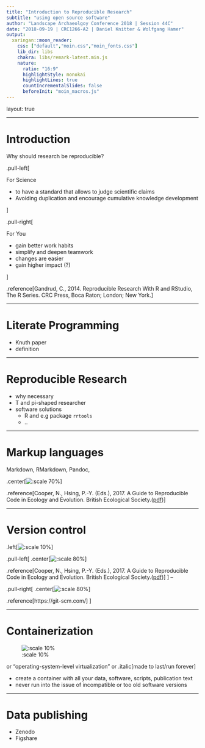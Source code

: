 ```yaml
---
title: "Introduction to Reproducible Research"
subtitle: "using open source software"
author: "Landscape Archaeolgoy Conference 2018 | Session 44C"
date: "2018-09-19 | CRC1266-A2 | Daniel Knitter & Wolfgang Hamer"
output:
  xaringan::moon_reader:
    css: ["default","moin.css","moin_fonts.css"]
    lib_dir: libs
    chakra: libs/remark-latest.min.js
    nature:      	
      ratio: "16:9"
      highlightStyle: monokai
      highlightLines: true
      countIncrementalSlides: false
      beforeInit: "moin_macros.js"
---
```

layout: true
<div class="my-header"></div>


---

# Introduction

Why should research be reproducible?

.pull-left[

For Science

- to have a standard that allows to judge scientific claims
- Avoiding duplication and encourage cumulative knowledge development

]

.pull-right[

For You

- gain better work habits
- simplify and deepen teamwork
- changes are easier
- gain higher impact (?)

]

.reference[Gandrud, C., 2014. Reproducible Research With R and RStudio, The R Series. CRC Press, Boca Raton; London; New York.]

---

# Literate Programming

- Knuth paper
- definition

---

# Reproducible Research

- why necessary
- T and pi-shaped researcher
- software solutions
  - R and e.g package `rrtools`
  - ..

---

# Markup languages

Markdown, RMarkdown, Pandoc, 

.center[![:scale 70%](figures/Rmd.png)]

.reference[Cooper, N., Hsing, P.-Y. (Eds.), 2017. A Guide to Reproducible Code in Ecology and Evolution. British Ecological Society.([pdf](https://www.britishecologicalsociety.org/wp-content/uploads/2017/12/guide-to-reproducible-code.pdf))]

---

# Version control

.left[![:scale 10%](figures/gitlogo.png)]

.pull-left[
.center[![:scale 80%](figures/version_control_workflow.png)]

.reference[Cooper, N., Hsing, P.-Y. (Eds.), 2017. A Guide to Reproducible Code in Ecology and Evolution. British Ecological Society.([pdf](https://www.britishecologicalsociety.org/wp-content/uploads/2017/12/guide-to-reproducible-code.pdf))]
]
--

.pull-right[
.center[![:scale 80%](figures/gitbranches.png)]

.reference[https://git-scm.com/]
]

---


# Containerization

![:scale 10%](./figures/docker_logo.png)

or "operating-system-level virtualization" or .italic[made to last/run forever]

- create a container with all your data, software, scripts, publication text
- never run into the issue of incompatible or too old software versions

---

# Data publishing

- Zenodo
- Figshare
